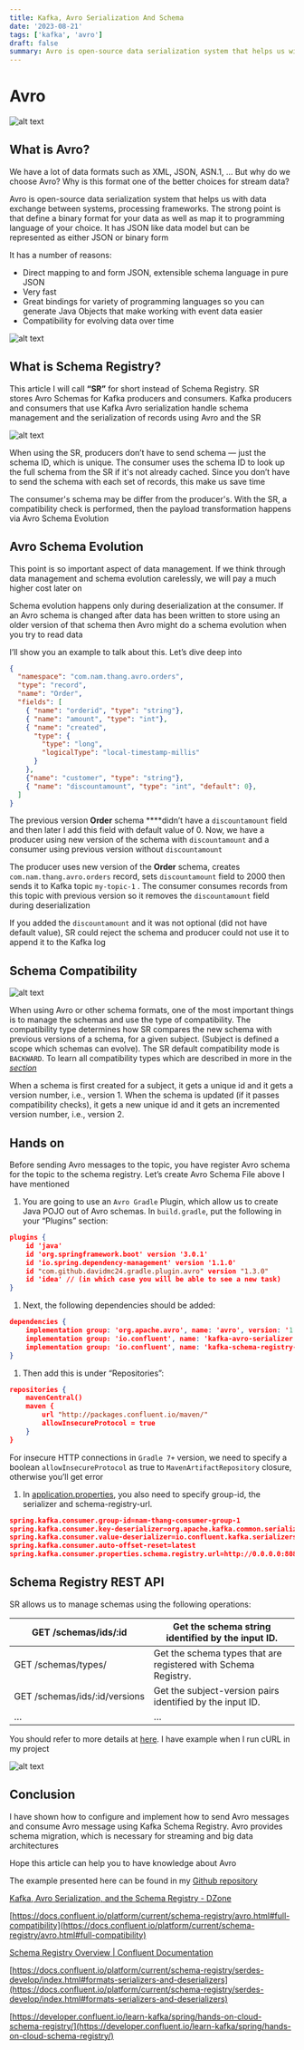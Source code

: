 ```yaml
---
title: Kafka, Avro Serialization And Schema
date: '2023-08-21'
tags: ['kafka', 'avro']
draft: false
summary: Avro is open-source data serialization system that helps us with data exchange between systems, processing frameworks
---
```


# Avro

![alt text](/static/images/blog/kafka-avro-cover.png)

## What is Avro?

We have a lot of data formats such as XML, JSON, ASN.1, … But why do we choose Avro? Why is this format one of the better choices for stream data?

Avro is open-source data serialization system that helps us with data exchange between systems, processing frameworks. The strong point is that define a binary format for your data as well as map it to programming language of your choice. It has JSON like data model but can be represented as either JSON or binary form

It has a number of reasons: 

- Direct mapping to and form JSON, extensible schema language in pure JSON
- Very fast
- Great bindings for variety of programming languages so you can generate Java Objects that make working with event data easier
- Compatibility for evolving data over time

![alt text](/static/images/blog/avro-1.jpeg)

## What is Schema Registry?

This article I will call **“SR”** for short instead of Schema Registry. SR stores Avro Schemas for Kafka producers and consumers. Kafka producers and consumers that use Kafka Avro serialization handle schema management and the serialization of records using Avro and the SR

![alt text](/static/images/blog/avro-2.jpeg)

When using the SR, producers don’t have to send schema — just the schema ID, which is unique. The consumer uses the schema ID to look up the full schema from the SR if it's not already cached. Since you don’t have to send the schema with each set of records, this make us save time

The consumer's schema may be differ from the producer's. With the SR, a compatibility check is performed, then the payload transformation happens via Avro Schema Evolution

## Avro Schema Evolution

This point is so important aspect of data management. If we think through data management and schema evolution carelessly, we will pay a much higher cost later on

Schema evolution happens only during deserialization at the consumer. If an Avro schema is changed after data has been written to store using an older version of that schema then Avro might do a schema evolution when you try to read data

I’ll show you an example to talk about this. Let’s dive deep into 

```json
{
  "namespace": "com.nam.thang.avro.orders",
  "type": "record",
  "name": "Order",
  "fields": [
    { "name": "orderid", "type": "string"},
    { "name": "amount", "type": "int"},
    { "name": "created",
      "type": {
        "type": "long",
        "logicalType": "local-timestamp-millis"
      }
    },
    {"name": "customer", "type": "string"},
    { "name": "discountamount", "type": "int", "default": 0},
  ]
}
```

The previous version **Order** schema ****didn’t have a `discountamount` field and then later I add this field with default value of 0. Now, we have a producer using new version of the schema with `discountamount` and a consumer using previous version without `discountamount`

The producer uses new version of the **Order** schema, creates `com.nam.thang.avro.orders` record, sets `discountamount` field to 2000 then sends it to Kafka topic `my-topic-1` . The consumer consumes records from this topic with previous version so it removes the `discountamount` field during deserialization

If you added the `discountamount` and it was not optional (did not have default value), SR could reject the schema and producer could not use it to append it to the Kafka log

## **Schema Compatibility**

![alt text](/static/images/blog/avro-3.png)

When using Avro or other schema formats, one of the most important things is to manage the schemas and use the type of compatibility. The compatibility type determines how SR compares the new schema with previous versions of a schema, for a given subject. (Subject is defined a scope which schemas can evolve). The SR default compatibility mode is `BACKWARD`. To learn all compatibility types which are described in more in the [*section*](https://docs.confluent.io/platform/current/schema-registry/avro.html#compatibility-types)

When a schema is first created for a subject, it gets a unique id and it gets a version number, i.e., version 1. When the schema is updated (if it passes compatibility checks), it gets a new unique id and it gets an incremented version number, i.e., version 2.

## Hands on

Before sending Avro messages to the topic, you have register Avro schema for the topic to the schema registry. Let’s create Avro Schema File above I have mentioned

1. You are going to use an `Avro Gradle` Plugin, which allow us to create Java POJO out of Avro schemas. In `build.gradle`, put the following in your “Plugins” section:

```json
plugins {
    id 'java'
    id 'org.springframework.boot' version '3.0.1'
    id 'io.spring.dependency-management' version '1.1.0'
    id "com.github.davidmc24.gradle.plugin.avro" version "1.3.0"
    id 'idea' // (in which case you will be able to see a new task)
}
```

1. Next, the following dependencies should be added:

```json
dependencies {
    implementation group: 'org.apache.avro', name: 'avro', version: '1.11.0'
    implementation group: 'io.confluent', name: 'kafka-avro-serializer', version: '5.3.0'
    implementation group: 'io.confluent', name: 'kafka-schema-registry-client', version: '5.3.0'
}
```

1. Then add this is under “Repositories”:

```json
repositories {
    mavenCentral()
    maven {
        url "http://packages.confluent.io/maven/"
        allowInsecureProtocol = true 
    }
}
```

For insecure HTTP connections in `Gradle 7+` version, we need to specify a boolean `allowInsecureProtocol` as true to `MavenArtifactRepository` closure, otherwise you’ll get error

1. In [application.properties](http://application.properties), you also need to specify group-id, the serializer and schema-registry-url. 

```json
spring.kafka.consumer.group-id=nam-thang-consumer-group-1
spring.kafka.consumer.key-deserializer=org.apache.kafka.common.serialization.StringDeserializer
spring.kafka.consumer.value-deserializer=io.confluent.kafka.serializers.KafkaAvroDeserializer
spring.kafka.consumer.auto-offset-reset=latest
spring.kafka.consumer.properties.schema.registry.url=http://0.0.0.0:8081
```

## Schema Registry REST API

SR allows us to manage schemas using the following operations:

| GET /schemas/ids/:id | Get the schema string identified by the input ID. |
| --- | --- |
| GET /schemas/types/ | Get the schema types that are registered with Schema Registry. |
| GET /schemas/ids/:id/versions | Get the subject-version pairs identified by the input ID. |
| … | … |

You should refer to more details at [here](https://docs.confluent.io/platform/current/schema-registry/develop/api.html#sr-api-reference). I have example when I run cURL in my project 

![alt text](/static/images/blog/avro-4.png)

## Conclusion

I have shown how to configure and implement how to send Avro messages and consume Avro message using Kafka Schema Registry. Avro provides schema migration, which is necessary for streaming and big data architectures

Hope this article can help you to have knowledge about Avro

The example presented here can be found in my [Github repository](https://gitlab.com/thangvynam1808/transform-kafka)

[Kafka, Avro Serialization, and the Schema Registry - DZone](https://dzone.com/articles/kafka-avro-serialization-and-the-schema-registry)

[https://docs.confluent.io/platform/current/schema-registry/avro.html#full-compatibility](https://docs.confluent.io/platform/current/schema-registry/avro.html#full-compatibility)

[Schema Registry Overview | Confluent Documentation](https://docs.confluent.io/platform/current/schema-registry/index.html#avro-json-and-protobuf-supported-formats-and-extensibility)

[https://docs.confluent.io/platform/current/schema-registry/serdes-develop/index.html#formats-serializers-and-deserializers](https://docs.confluent.io/platform/current/schema-registry/serdes-develop/index.html#formats-serializers-and-deserializers)

[https://developer.confluent.io/learn-kafka/spring/hands-on-cloud-schema-registry/](https://developer.confluent.io/learn-kafka/spring/hands-on-cloud-schema-registry/)